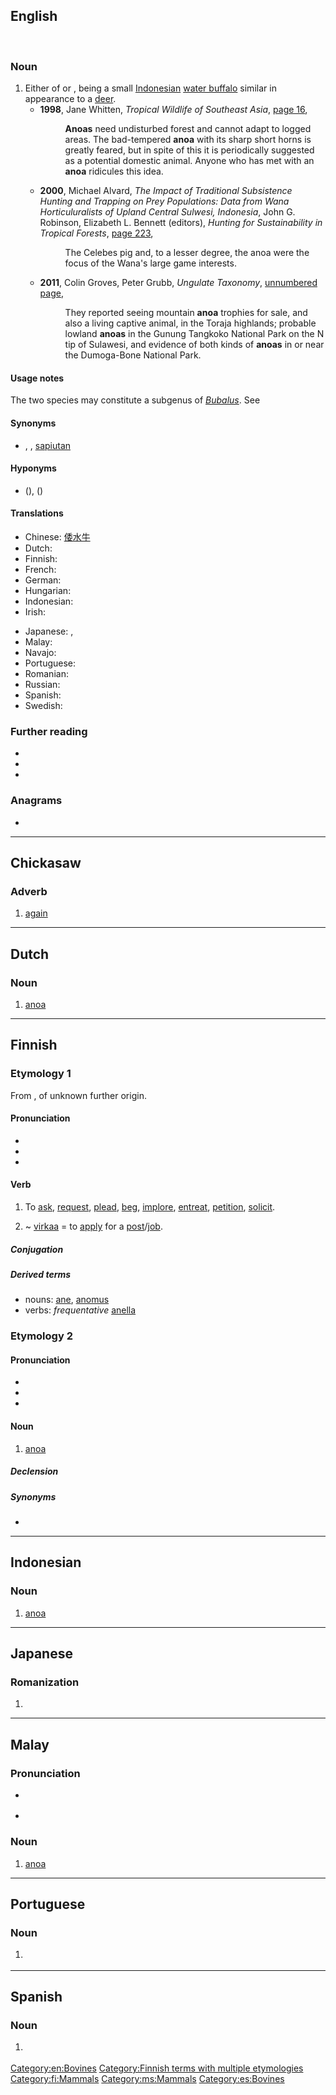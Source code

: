 ==English==
{{wikipedia}}
[[Image:Anoa 3.jpg|right|thumb|{{taxlink|Bubalus depressicornis|species|noshow=1|ver=161205}}]]
[[File:MOUNTAIN INOA, SAN DIEGO ZOO, CALIFORNIA.jpg|right|thumb|{{taxlink|Bubalus quarlesi|species|noshow=1|ver=161205}}]]

===Noun===
{{en-noun}}

# Either of {{taxlink|Bubalus quarlesi|species|noshow=1|ver=161205}} or {{taxlink|Bubalus depressicornis|species|noshow=1|ver=161205}}, being a small [[Indonesian]] [[water buffalo]] similar in appearance to a [[deer]].
#* '''1998''', Jane Whitten, ''Tropical Wildlife of Southeast Asia'', [http://books.google.com.au/books?id=psuWpwZuX_oC&pg=PA16&dq=%22anoa%22%7C%22anoas%22&hl=en&sa=X&ei=NfwOUrTNMOvtiAeLzYDgCg&redir_esc=y#v=onepage&q=%22anoa%22%7C%22anoas%22&f=false page 16],
#*: '''Anoas''' need undisturbed forest and cannot adapt to logged areas. The bad-tempered '''anoa''' with its sharp short horns is greatly feared, but in spite of this it is periodically suggested as a potential domestic animal. Anyone who has met with an '''anoa''' ridicules this idea.
#* '''2000''', Michael Alvard, ''The Impact of Traditional Subsistence Hunting and Trapping on Prey Populations: Data from Wana Horticuluralists of Upland Central Sulwesi, Indonesia'', John G. Robinson, Elizabeth L. Bennett (editors), ''Hunting for Sustainability in Tropical Forests'', [http://books.google.com.au/books?id=ZawmOh3IZ_IC&pg=PA223&dq=%22anoa%22%7C%22anoas%22&hl=en&sa=X&ei=NfwOUrTNMOvtiAeLzYDgCg&redir_esc=y#v=onepage&q=%22anoa%22%7C%22anoas%22&f=false page 223],
#*: The Celebes pig and, to a lesser degree, the anoa were the focus of the Wana's large game interests.
#* '''2011''', Colin Groves, Peter Grubb, ''Ungulate Taxonomy'', [http://books.google.com.au/books?id=XAX0bqw-I2oC&pg=PT168&dq=%22anoa%22%7C%22anoas%22&hl=en&sa=X&ei=NfwOUrTNMOvtiAeLzYDgCg&redir_esc=y#v=onepage&q=%22anoa%22%7C%22anoas%22&f=false unnumbered page],
#*: They reported seeing mountain '''anoa''' trophies for sale, and also a living captive animal, in the Toraja highlands; probable lowland '''anoas''' in the Gunung Tangkoko National Park on the N tip of Sulawesi, and evidence of both kinds of '''anoas''' in or near the Dumoga-Bone National Park.

====Usage notes====
The two species may constitute a subgenus of ''[[Bubalus]]''. See {{pedia}}

====Synonyms====
* {{sense|small water buffalo}} {{vern|dwarf buffalo}}, {{vern|midget buffalo}}, [[sapiutan]]

====Hyponyms====
* {{sense|small water buffalo}} {{vern|lowland anoa}} ({{taxlink|Bubalus depressicornis|species|noshow=1|ver=161205}}), {{vern|mountain anoa}} ({{taxlink|Bubalus quarlesi|species|noshow=1|ver=161205}})

====Translations====
{{trans-top|a small Indonesian water buffalo}}
* Chinese: [[倭水牛]]
* Dutch: {{t|nl|anoa}}
* Finnish: {{t+|fi|anoa}}
* French: {{t+|fr|anoa}}
* German: {{t|de|Anoa}}
* Hungarian: {{t|hu|anoa}}
* Indonesian: {{t+|id|anoa}}
* Irish: {{t|ga|anua|m}}
{{trans-mid}}
* Japanese: {{t|ja|アノア|tr=anoa|sc=Jpan}}, {{t|ja|山水牛|tr=やますいぎゅう, yamasuigyū|sc=Jpan}}
* Malay: {{t|ms|anoa}}
* Navajo: {{t|nv|hodíłchʼil ayáníchilí}}
* Portuguese: {{t|pt|anoa|m|f}}
* Romanian: {{t+|ro|anoa|m}}
* Russian: {{t+|ru|ано́а|m}}
* Spanish: {{t|es|anoa|m}}
* Swedish: {{t|sv|anoa|c}}
{{trans-bottom}}

===Further reading===
* {{pedia|Bubalus|i=1}}
* {{specieslite|Bubalus|i=1}}
* {{comcatlite|Anoa}}

===Anagrams===
* {{anagrams|en|NOAA|Oana}}

[[Category:en:Bovines]]

----

==Chickasaw==

===Adverb===
{{head|cic|adverbs}}

# [[again]]

----

==Dutch==

===Noun===
{{nl-noun|m|-'s|anoaatje}}

# [[#English|anoa]]

{{topics|nl|Bovines}}

----

==Finnish==
{{Finnish index|a|n}}

===Etymology 1===
From {{inh|fi|fiu-fin-pro|*anodak}}, of unknown further origin.

====Pronunciation====
* {{fi-IPA|*}}
* {{hyphenation|a|no|a|lang=fi}}
* {{rhymes|ɑnoɑ|lang=fi}}

====Verb====
{{fi-verb}}

# {{lb|fi|transitive}} To [[ask]], [[request]], [[plead]], [[beg]], [[implore]], [[entreat]], [[petition]], [[solicit]].
# {{lb|fi|transitive}} ~ [[virka]]a = to [[apply]] for a [[post]]/[[job]].

=====Conjugation=====
{{fi-conj-sanoa|an|||o|a}}

=====Derived terms=====
* nouns: [[ane#Finnish|ane]], [[anomus]]
* verbs: ''frequentative'' [[anella]]

===Etymology 2===

====Pronunciation====
* {{fi-IPA}}
* {{hyphenation|a|no|a|lang=fi}}
* {{rhymes|ɑnoɑ|lang=fi}}

====Noun====
{{fi-noun}}

# [[#English|anoa]]

=====Declension=====
{{fi-decl-korkea|ano|a}}

=====Synonyms=====
* {{l|fi|kääpiöpuhveli}}

[[Category:Finnish terms with multiple etymologies]]
[[Category:fi:Mammals]]

----

==Indonesian==
{{wikipedia|lang=id}}

===Noun===
{{id-noun}}

# [[#English|anoa]] {{gloss|a small Indonesian water buffalo}}

----

==Japanese==

===Romanization===
{{ja-romaji}}

# {{ja-romanization of|アノア}}

----

==Malay==
{{wikipedia|lang=ms}}

===Pronunciation===
* {{a|Johor-Selangor}} {{IPA|/anoə/|lang=ms}}
* {{a|Riau-Lingga}} {{IPA|/anoa/|lang=ms}}

===Noun===
{{head|ms|noun}}

# [[#English|anoa]] {{gloss|a small Indonesian water buffalo}}

[[Category:ms:Mammals]]

----

==Portuguese==

===Noun===
{{pt-noun|m|g2=f}}

# {{l|en|anoa}} {{gloss|a small Indonesian water buffalo}}

----

==Spanish==

===Noun===
{{es-noun|m|anoas}}

# {{l|en|anoa}} {{gloss|a small Indonesian water buffalo}}

[[Category:es:Bovines]]